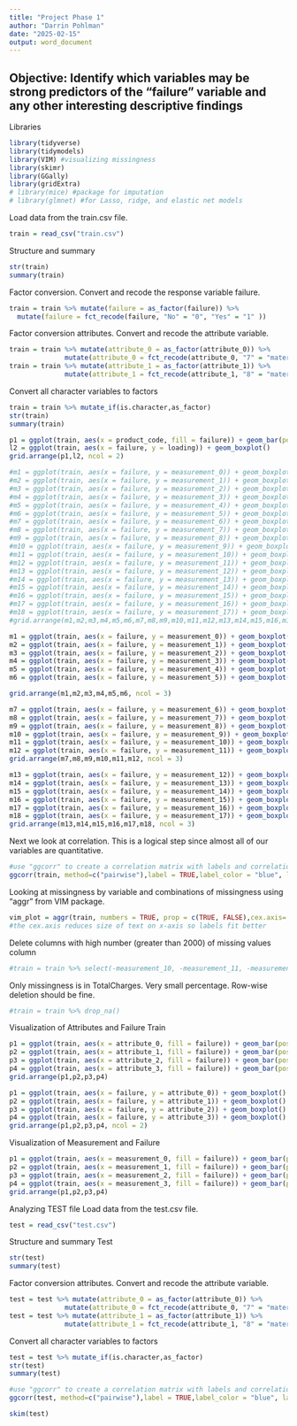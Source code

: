 ---
title: "Project Phase 1"
author: "Darrin Pohlman"
date: "2025-02-15"
output: word_document
---

## Objective:  Identify which variables may be strong predictors of the "failure" variable and any other interesting descriptive findings

Libraries  
```{r}
library(tidyverse)
library(tidymodels)
library(VIM) #visualizing missingness
library(skimr)
library(GGally)
library(gridExtra)
# library(mice) #package for imputation
# library(glmnet) #for Lasso, ridge, and elastic net models 
```

Load data from the train.csv file.  
```{r}
train = read_csv("train.csv")
```

Structure and summary
```{r}
str(train)
summary(train)
```

Factor conversion. Convert and recode the response variable failure.
```{r}
train = train %>% mutate(failure = as_factor(failure)) %>% 
  mutate(failure = fct_recode(failure, "No" = "0", "Yes" = "1" )) 
```

Factor conversion attributes. Convert and recode the attribute variable.
```{r}
train = train %>% mutate(attribute_0 = as_factor(attribute_0)) %>% 
              mutate(attribute_0 = fct_recode(attribute_0, "7" = "material_7", "5" = "material_5")) 
train = train %>% mutate(attribute_1 = as_factor(attribute_1)) %>% 
              mutate(attribute_1 = fct_recode(attribute_1, "8" = "material_8", "5" = "material_5", "6" = "material_6")) 
```

Convert all character variables to factors  
```{r}
train = train %>% mutate_if(is.character,as_factor)
str(train)
summary(train)
```

```{r}
p1 = ggplot(train, aes(x = product_code, fill = failure)) + geom_bar(position = "fill") 
l2 = ggplot(train, aes(x = failure, y = loading)) + geom_boxplot()
grid.arrange(p1,l2, ncol = 2)
```


```{r}
#m1 = ggplot(train, aes(x = failure, y = measurement_0)) + geom_boxplot()
#m2 = ggplot(train, aes(x = failure, y = measurement_1)) + geom_boxplot()
#m3 = ggplot(train, aes(x = failure, y = measurement_2)) + geom_boxplot()
#m4 = ggplot(train, aes(x = failure, y = measurement_3)) + geom_boxplot()
#m5 = ggplot(train, aes(x = failure, y = measurement_4)) + geom_boxplot()
#m6 = ggplot(train, aes(x = failure, y = measurement_5)) + geom_boxplot()
#m7 = ggplot(train, aes(x = failure, y = measurement_6)) + geom_boxplot()
#m8 = ggplot(train, aes(x = failure, y = measurement_7)) + geom_boxplot()
#m9 = ggplot(train, aes(x = failure, y = measurement_8)) + geom_boxplot()
#m10 = ggplot(train, aes(x = failure, y = measurement_9)) + geom_boxplot()
#m11 = ggplot(train, aes(x = failure, y = measurement_10)) + geom_boxplot()
#m12 = ggplot(train, aes(x = failure, y = measurement_11)) + geom_boxplot()
#m13 = ggplot(train, aes(x = failure, y = measurement_12)) + geom_boxplot()
#m14 = ggplot(train, aes(x = failure, y = measurement_13)) + geom_boxplot()
#m15 = ggplot(train, aes(x = failure, y = measurement_14)) + geom_boxplot()
#m16 = ggplot(train, aes(x = failure, y = measurement_15)) + geom_boxplot()
#m17 = ggplot(train, aes(x = failure, y = measurement_16)) + geom_boxplot()
#m18 = ggplot(train, aes(x = failure, y = measurement_17)) + geom_boxplot()
#grid.arrange(m1,m2,m3,m4,m5,m6,m7,m8,m9,m10,m11,m12,m13,m14,m15,m16,m17,m18, ncol = 3)
```

```{r}
m1 = ggplot(train, aes(x = failure, y = measurement_0)) + geom_boxplot()
m2 = ggplot(train, aes(x = failure, y = measurement_1)) + geom_boxplot()
m3 = ggplot(train, aes(x = failure, y = measurement_2)) + geom_boxplot()
m4 = ggplot(train, aes(x = failure, y = measurement_3)) + geom_boxplot()
m5 = ggplot(train, aes(x = failure, y = measurement_4)) + geom_boxplot()
m6 = ggplot(train, aes(x = failure, y = measurement_5)) + geom_boxplot()

grid.arrange(m1,m2,m3,m4,m5,m6, ncol = 3)
```
```{r}
m7 = ggplot(train, aes(x = failure, y = measurement_6)) + geom_boxplot()
m8 = ggplot(train, aes(x = failure, y = measurement_7)) + geom_boxplot()
m9 = ggplot(train, aes(x = failure, y = measurement_8)) + geom_boxplot()
m10 = ggplot(train, aes(x = failure, y = measurement_9)) + geom_boxplot()
m11 = ggplot(train, aes(x = failure, y = measurement_10)) + geom_boxplot()
m12 = ggplot(train, aes(x = failure, y = measurement_11)) + geom_boxplot()
grid.arrange(m7,m8,m9,m10,m11,m12, ncol = 3)
```

```{r}
m13 = ggplot(train, aes(x = failure, y = measurement_12)) + geom_boxplot()
m14 = ggplot(train, aes(x = failure, y = measurement_13)) + geom_boxplot()
m15 = ggplot(train, aes(x = failure, y = measurement_14)) + geom_boxplot()
m16 = ggplot(train, aes(x = failure, y = measurement_15)) + geom_boxplot()
m17 = ggplot(train, aes(x = failure, y = measurement_16)) + geom_boxplot()
m18 = ggplot(train, aes(x = failure, y = measurement_17)) + geom_boxplot()
grid.arrange(m13,m14,m15,m16,m17,m18, ncol = 3)
```

Next we look at correlation. This is a logical step since almost all of our variables are quantitative.    
```{r}
#use "ggcorr" to create a correlation matrix with labels and correlation reported to two decimals
ggcorr(train, method=c("pairwise"),label = TRUE,label_color = "blue", label_round = 2, label_size = 2, hjust = 1, layout.exp=2)
```

Looking at missingness by variable and combinations of missingness using "aggr" from VIM package.  
```{r}
vim_plot = aggr(train, numbers = TRUE, prop = c(TRUE, FALSE),cex.axis=.42)
#the cex.axis reduces size of text on x-axis so labels fit better
```
Delete columns with high number (greater than 2000) of missing values column  
```{r}
#train = train %>% select(-measurement_10, -measurement_11, -measurement_12, -measurement_13, -measurement_14, -measurement_15, -measurement_16, -measurement_17)
```

Only missingness is in TotalCharges. Very small percentage. Row-wise deletion should be fine.  
```{r}
#train = train %>% drop_na()
```


Visualization of Attributes and Failure Train 
```{r}
p1 = ggplot(train, aes(x = attribute_0, fill = failure)) + geom_bar(position = "fill") 
p2 = ggplot(train, aes(x = attribute_1, fill = failure)) + geom_bar(position = "fill")
p3 = ggplot(train, aes(x = attribute_2, fill = failure)) + geom_bar(position = "fill")
p4 = ggplot(train, aes(x = attribute_3, fill = failure)) + geom_bar(position = "fill")
grid.arrange(p1,p2,p3,p4)
```
```{r}
p1 = ggplot(train, aes(x = failure, y = attribute_0)) + geom_boxplot()
p2 = ggplot(train, aes(x = failure, y = attribute_1)) + geom_boxplot()
p3 = ggplot(train, aes(x = failure, y = attribute_2)) + geom_boxplot()
p4 = ggplot(train, aes(x = failure, y = attribute_3)) + geom_boxplot()
grid.arrange(p1,p2,p3,p4, ncol = 2)
```

Visualization of Measurement and Failure
```{r}
p1 = ggplot(train, aes(x = measurement_0, fill = failure)) + geom_bar(position = "fill")
p2 = ggplot(train, aes(x = measurement_1, fill = failure)) + geom_bar(position = "fill")
p3 = ggplot(train, aes(x = measurement_2, fill = failure)) + geom_bar(position = "fill")
p4 = ggplot(train, aes(x = measurement_3, fill = failure)) + geom_bar(position = "fill")
grid.arrange(p1,p2,p3,p4)
```



Analyzing TEST file
Load data from the test.csv file.  
```{r}
test = read_csv("test.csv")
```

Structure and summary Test
```{r}
str(test)
summary(test)
```

Factor conversion attributes. Convert and recode the attribute variable.
```{r}
test = test %>% mutate(attribute_0 = as_factor(attribute_0)) %>% 
              mutate(attribute_0 = fct_recode(attribute_0, "7" = "material_7", "5" = "material_5")) 
test = test %>% mutate(attribute_1 = as_factor(attribute_1)) %>% 
              mutate(attribute_1 = fct_recode(attribute_1, "8" = "material_8", "5" = "material_5", "6" = "material_6")) 
```

Convert all character variables to factors  
```{r}
test = test %>% mutate_if(is.character,as_factor)
str(test)
summary(test)
```

```{r}
#use "ggcorr" to create a correlation matrix with labels and correlation reported to two decimals
ggcorr(test, method=c("pairwise"),label = TRUE,label_color = "blue", label_round = 2, label_size = 2, hjust = 1, layout.exp=2)
```

```{r}
skim(test)
```

